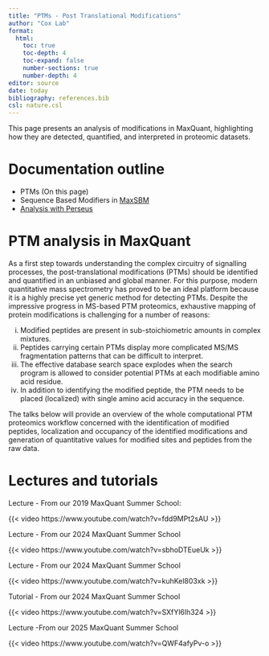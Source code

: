 ```yaml
---
title: "PTMs - Post Translational Modifications"
author: "Cox Lab"
format: 
  html:
    toc: true
    toc-depth: 4
    toc-expand: false
    number-sections: true
    number-depth: 4
editor: source
date: today
bibliography: references.bib
csl: nature.csl
---
```


This page presents an analysis of modifications in MaxQuant, highlighting how they are detected, quantified, and interpreted in proteomic datasets.


# Documentation outline

-   PTMs (On this page)
-   Sequence Based Modifiers in [MaxSBM](MaxSBM.html)
-   [Analysis with Perseus](modifications.html)

# PTM analysis in MaxQuant
As a first step towards understanding the complex circuitry of signalling processes, the post-translational modifications (PTMs) should be identified and quantified in an unbiased and global manner. For this purpose, modern quantitative mass spectrometry has proved to be an ideal platform because it is a highly precise yet generic method for detecting PTMs. Despite the impressive progress in MS-based PTM proteomics, exhaustive mapping of protein modifications is challenging for a number of reasons: 

(i) Modified peptides are present in sub-stoichiometric amounts in complex mixtures. 
(ii) Peptides carrying certain PTMs display more complicated MS/MS fragmentation patterns that can be difficult to interpret.
(iii) The effective database search space explodes when the search program is allowed to consider potential PTMs at each modifiable amino acid residue.
(iv) In addition to identifying the modified peptide, the PTM needs to be placed (localized) with single amino acid accuracy in the sequence. 

The talks below will provide an overview of the whole computational PTM proteomics workflow concerned with the identification of modified peptides, localization and occupancy of the identified modifications and generation of quantitative values for modified sites and peptides from the raw data.

# Lectures and tutorials

Lecture - From our 2019 MaxQuant Summer School: 

{{< video https://www.youtube.com/watch?v=fdd9MPt2sAU >}}

Lecture - From our 2024 MaxQuant Summer School 

{{< video https://www.youtube.com/watch?v=sbhoDTEueUk >}}

Lecture - From our 2024 MaxQuant Summer School 

{{< video https://www.youtube.com/watch?v=kuhKel803xk >}}

Tutorial - From our 2024 MaxQuant Summer School 

{{< video https://www.youtube.com/watch?v=SXfYl6lh324 >}}

Lecture -From our 2025 MaxQuant Summer School 

{{< video https://www.youtube.com/watch?v=QWF4afyPv-o >}}





